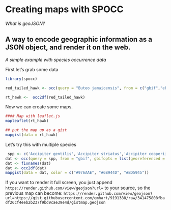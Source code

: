 Creating maps with SPOCC
========================================================

*What is geoJSON?*

A way to encode geographic information as a JSON object, and render it on the web.
---

*A simple example with species occurrence data*

First let's grab some data

```r
library(spocc)

red_tailed_hawk <- occ(query = "Buteo jamaicensis", from = c("gbif","ebird"),limit=35, ebirdopts = list(region='US'))

rt_hawk <-  occ2df(red_tailed_hawk)

```


Now we can create some maps.

```r
#### Map with leaflet.js
mapleaflet(rt_hawk)

## put the map up as a gist
mapgist(data = rt_hawk)

```


Let's try this with multiple species

```r
 spp <- c('Accipiter gentilis','Accipiter striatus','Accipiter cooperii')
dat <- occ(query = spp, from = "gbif", gbifopts = list(georeferenced = TRUE))
dat <- fixnames(dat)
dat <- occ2df(dat)
mapgist(data = dat, color = c("#976AAE", "#6B944D", "#BD5945"))


```

If you want to render it full screen, you just append `https://render.github.com/view/geojson?url=` to your source, so the previous map can become: `https://render.github.com/view/geojson?url=https://gist.githubusercontent.com/emhart/9191388/raw/341475808fbadf26cf4eeb2b237f9bd9cae39e4d/gistmap.geojson`
